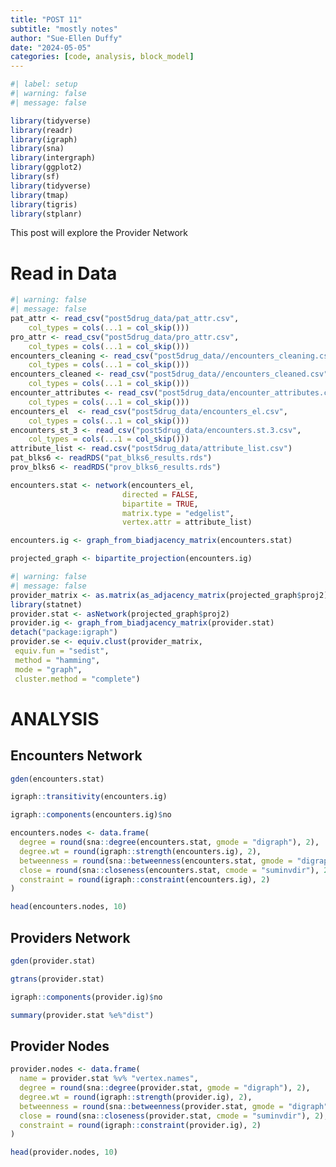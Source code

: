 ```yaml
---
title: "POST 11"
subtitle: "mostly notes"
author: "Sue-Ellen Duffy"
date: "2024-05-05"
categories: [code, analysis, block_model]
---
```


```r
#| label: setup
#| warning: false
#| message: false

library(tidyverse)
library(readr)
library(igraph)
library(sna)
library(intergraph)
library(ggplot2)
library(sf)
library(tidyverse)
library(tmap)
library(tigris)
library(stplanr)
```

This post will explore the Provider Network

# Read in Data

```r
#| warning: false
#| message: false
pat_attr <- read_csv("post5drug_data/pat_attr.csv", 
    col_types = cols(...1 = col_skip()))
pro_attr <- read_csv("post5drug_data/pro_attr.csv", 
    col_types = cols(...1 = col_skip()))
encounters_cleaning <- read_csv("post5drug_data//encounters_cleaning.csv", 
    col_types = cols(...1 = col_skip()))
encounters_cleaned <- read_csv("post5drug_data//encounters_cleaned.csv", 
    col_types = cols(...1 = col_skip()))
encounter_attributes <- read_csv("post5drug_data/encounter_attributes.csv", 
    col_types = cols(...1 = col_skip()))
encounters_el  <- read_csv("post5drug_data/encounters_el.csv", 
    col_types = cols(...1 = col_skip()))
encounters_st_3 <- read_csv("post5drug_data/encounters.st.3.csv", 
    col_types = cols(...1 = col_skip()))
attribute_list <- read.csv("post5drug_data/attribute_list.csv")
pat_blks6 <- readRDS("pat_blks6_results.rds")
prov_blks6 <- readRDS("prov_blks6_results.rds")
```

```r
encounters.stat <- network(encounters_el,
                         directed = FALSE,
                         bipartite = TRUE,
                         matrix.type = "edgelist",
                         vertex.attr = attribute_list)

encounters.ig <- graph_from_biadjacency_matrix(encounters.stat)

projected_graph <- bipartite_projection(encounters.ig)
```

```r
#| warning: false
#| message: false
provider_matrix <- as.matrix(as_adjacency_matrix(projected_graph$proj2))
library(statnet)
provider.stat <- asNetwork(projected_graph$proj2)
provider.ig <- graph_from_biadjacency_matrix(provider.stat)
detach("package:igraph")
provider.se <- equiv.clust(provider_matrix,
 equiv.fun = "sedist",
 method = "hamming",
 mode = "graph",
 cluster.method = "complete")
```

# ANALYSIS

## Encounters Network

```r
gden(encounters.stat)
```

```r
igraph::transitivity(encounters.ig)
```

```r
igraph::components(encounters.ig)$no
```

```r
encounters.nodes <- data.frame(
  degree = round(sna::degree(encounters.stat, gmode = "digraph"), 2),
  degree.wt = round(igraph::strength(encounters.ig), 2),
  betweenness = round(sna::betweenness(encounters.stat, gmode = "digraph"), 2),
  close = round(sna::closeness(encounters.stat, cmode = "suminvdir"), 2),
  constraint = round(igraph::constraint(encounters.ig), 2)
)

head(encounters.nodes, 10)
```

## Providers Network

```r
gden(provider.stat)
```

```r
gtrans(provider.stat)
```

```r
igraph::components(provider.ig)$no
```

```r
summary(provider.stat %e%"dist")
```

## Provider Nodes

```r
provider.nodes <- data.frame(
  name = provider.stat %v% "vertex.names",
  degree = round(sna::degree(provider.stat, gmode = "digraph"), 2),
  degree.wt = round(igraph::strength(provider.ig), 2),
  betweenness = round(sna::betweenness(provider.stat, gmode = "digraph"), 2),
  close = round(sna::closeness(provider.stat, cmode = "suminvdir"), 2),
  constraint = round(igraph::constraint(provider.ig), 2)
)

head(provider.nodes, 10)
```
